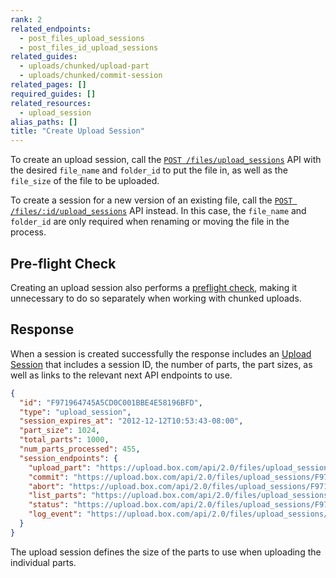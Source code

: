 ```yaml
---
rank: 2
related_endpoints:
  - post_files_upload_sessions
  - post_files_id_upload_sessions
related_guides:
  - uploads/chunked/upload-part
  - uploads/chunked/commit-session
related_pages: []
required_guides: []
related_resources:
  - upload_session
alias_paths: []
title: "Create Upload Session"
---
```

To create an upload session, call the
[`POST /files/upload_sessions`][createsession] API with the desired `file_name`
and `folder_id` to put the file in, as well as the `file_size` of the file to be
uploaded.

<Samples sample='post_files_upload_sessions' />

To create a session for a new version of an existing file, call the
[`POST /files/:id/upload_sessions`][createsessionversion] API instead. In this
case, the `file_name` and `folder_id` are only required when renaming or moving
the file in the process.

<Samples sample='post_files_id_upload_sessions' />

## Pre-flight Check

Creating an upload session also performs a [preflight check][check], making it
unnecessary to do so separately when working with chunked uploads.

## Response

When a session is created successfully the response includes an [Upload
Session][uploadsession] that includes a session ID, the number of parts, the
part sizes, as well as links to the relevant next API endpoints to use.

```json
{
  "id": "F971964745A5CD0C001BBE4E58196BFD",
  "type": "upload_session",
  "session_expires_at": "2012-12-12T10:53:43-08:00",
  "part_size": 1024,
  "total_parts": 1000,
  "num_parts_processed": 455,
  "session_endpoints": {
    "upload_part": "https://upload.box.com/api/2.0/files/upload_sessions/F971964745A5CD0C001BBE4E58196BFD",
    "commit": "https://upload.box.com/api/2.0/files/upload_sessions/F971964745A5CD0C001BBE4E58196BFD/commit",
    "abort": "https://upload.box.com/api/2.0/files/upload_sessions/F971964745A5CD0C001BBE4E58196BFD",
    "list_parts": "https://upload.box.com/api/2.0/files/upload_sessions/F971964745A5CD0C001BBE4E58196BFD/parts",
    "status": "https://upload.box.com/api/2.0/files/upload_sessions/F971964745A5CD0C001BBE4E58196BFD",
    "log_event": "https://upload.box.com/api/2.0/files/upload_sessions/F971964745A5CD0C001BBE4E58196BFD/log"
  }
}
```

The upload session defines the size of the parts to use when uploading the
individual parts.

[createsession]: e://post_files_upload_sessions
[createsessionversion]: e://post_files_id_upload_sessions
[check]: g://uploads/check
[uploadsession]: r://upload_session
